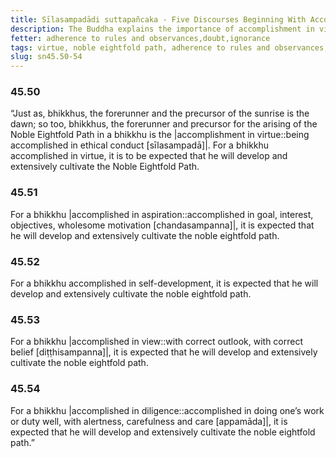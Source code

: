 ```yaml
---
title: Sīlasampadādi suttapañcaka - Five Discourses Beginning With Accomplishment in Virtue
description: The Buddha explains the importance of accomplishment in virtue, aspiration, self-development, view, and diligence in the development and cultivation of the noble eightfold path.
fetter: adherence to rules and observances,doubt,ignorance
tags: virtue, noble eightfold path, adherence to rules and observances, sn, sn45-56, sn45, aspiration, self-development, right view, diligence
slug: sn45.50-54
---
```


### 45.50

“Just as, bhikkhus, the forerunner and the precursor of the sunrise is the dawn; so too, bhikkhus, the forerunner and precursor for the arising of the Noble Eightfold Path in a bhikkhu is the |accomplishment in virtue::being accomplished in ethical conduct [sīlasampadā]|. For a bhikkhu accomplished in virtue, it is to be expected that he will develop and extensively cultivate the Noble Eightfold Path.

### 45.51

For a bhikkhu |accomplished in aspiration::accomplished in goal, interest, objectives, wholesome motivation [chandasampanna]|, it is expected that he will develop and extensively cultivate the noble eightfold path.

### 45.52

For a bhikkhu accomplished in self-development, it is expected that he will develop and extensively cultivate the noble eightfold path.

### 45.53

For a bhikkhu |accomplished in view::with correct outlook, with correct belief [diṭṭhisampanna]|, it is expected that he will develop and extensively cultivate the noble eightfold path.

### 45.54

For a bhikkhu |accomplished in diligence::accomplished in doing one’s work or duty well, with alertness, carefulness and care [appamāda]|, it is expected that he will develop and extensively cultivate the noble eightfold path.”